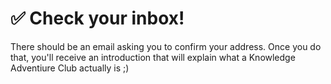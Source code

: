 # ✅ Check your inbox! 

There should be an email asking you to confirm your address. Once you do that, you'll receive an introduction that 
will explain what a Knowledge Adventiure Club actually is ;)